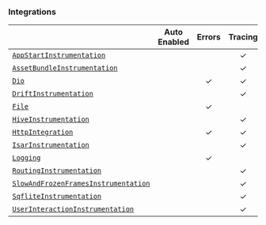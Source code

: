 ### Integrations

|                                                       | **Auto Enabled** | **Errors** | **Tracing** | **Additional Context** |
| ----------------------------------------------------- | :--------------: | :--------: | :---------: | :--------------------: |
| [`AppStartInstrumentation`](/platforms/dart/guides/flutter/integrations/app-start-instrumentation) |                  |            |      ✓      |                        |
| [`AssetBundleInstrumentation`](/platforms/dart/guides/flutter/integrations/asset-bundle-instrumentation) |            |            |      ✓      |                        |
| [`Dio`](/platforms/dart/guides/flutter/integrations/dio) |                  |     ✓      |      ✓      |           ✓            |
| [`DriftInstrumentation`](/platforms/dart/guides/flutter/integrations/drift-instrumentation) |                  |            |      ✓      |                        |
| [`File`](/platforms/dart/guides/flutter/integrations/file) |                  |     ✓      |             |                        |
| [`HiveInstrumentation`](/platforms/dart/guides/flutter/integrations/hive-instrumentation) |                  |            |      ✓      |                        |
| [`HttpIntegration`](/platforms/dart/guides/flutter/integrations/http-integration) |                  |     ✓      |      ✓      |           ✓            |
| [`IsarInstrumentation`](/platforms/dart/guides/flutter/integrations/isar-instrumentation) |                  |            |      ✓      |                        |
| [`Logging`](/platforms/dart/guides/flutter/integrations/logging) |                  |     ✓      |             |           ✓            |
| [`RoutingInstrumentation`](/platforms/dart/guides/flutter/integrations/routing-instrumentation) |                  |            |      ✓      |           ✓            |
| [`SlowAndFrozenFramesInstrumentation`](/platforms/dart/guides/flutter/integrations/slow-and-frozen-frames-instrumentation) |  |  |      ✓     |                        |
| [`SqfliteInstrumentation`](/platforms/dart/guides/flutter/integrations/sqflite-instrumentation) |                  |            |      ✓      |                        |
| [`UserInteractionInstrumentation`](/platforms/dart/guides/flutter/integrations/user-interaction-instrumentation) |    |        |      ✓      |           ✓            | 